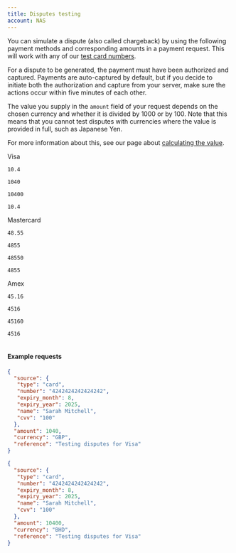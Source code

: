 ```yaml
---
title: Disputes testing
account: NAS
---
```


You can simulate a dispute (also called chargeback) by using the following payment methods and corresponding amounts in a payment request. This will work with any of our [test card numbers](/testing/test-cards).


<TipBox variant="note">

For a dispute to be generated, the payment must have been authorized and captured. Payments are auto-captured by default, but if you decide to initiate both the authorization and capture from your server, make sure the actions occur within five minutes of each other.

</TipBox>

The value you supply in the `amount` field of your request depends on the chosen currency and whether it is divided by 1000 or by 100. Note that this means that you cannot test disputes with currencies where the value is provided in full, such as Japanese Yen.

<TipBox variant="success">

For more information about this, see our page about [calculating the value](/resources/calculating-the-amount).

</TipBox>

<Table>
<TableHead headers={['Payment method', 'Amount in local currency', 'Value to supply for USD (will be divided by 100)', 'Value to supply for BHD (will be divided by 1000)', 'Dispute reason code triggered']} />
<TableBody>
<TableRow>
<TableCell>

Visa

</TableCell>
<TableCell>

`10.4`

</TableCell>
<TableCell>

`1040`

</TableCell>
<TableCell>

`10400`

</TableCell>
<TableCell>

`10.4`

</TableCell>
</TableRow>
<TableRow>
<TableCell>

Mastercard

</TableCell>
<TableCell>

`48.55`

</TableCell>
<TableCell>

`4855`

</TableCell>
<TableCell>

`48550`

</TableCell>
<TableCell>

`4855`

</TableCell>
</TableRow>
<TableRow>
<TableCell>

Amex

</TableCell>
<TableCell>

`45.16`

</TableCell>
<TableCell>

`4516`

</TableCell>
<TableCell>

`45160`

</TableCell>
<TableCell>

`4516`

</TableCell>
</TableRow>
</TableBody>
</Table>

#### Example requests

<tabs>
<tab title="GBP" active>

```json
{
  "source": {
   "type": "card",
   "number": "4242424242424242",
   "expiry_month": 8,
   "expiry_year": 2025,
   "name": "Sarah Mitchell",
   "cvv": "100"
  },
  "amount": 1040,
  "currency": "GBP",
  "reference": "Testing disputes for Visa"
}
```

</tab>
<tab title="BHD">

```json
{
  "source": {
   "type": "card",
   "number": "4242424242424242",
   "expiry_month": 8,
   "expiry_year": 2025,
   "name": "Sarah Mitchell",
   "cvv": "100"
  },
  "amount": 10400,
  "currency": "BHD",
  "reference": "Testing disputes for Visa"
}
```

</tab>
</tabs>